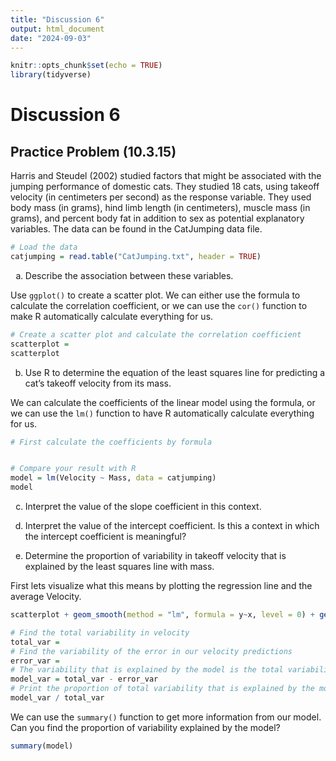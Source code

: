 ```yaml
---
title: "Discussion 6"
output: html_document
date: "2024-09-03"
---
```


```r
knitr::opts_chunk$set(echo = TRUE)
library(tidyverse)
```

# Discussion 6

## Practice Problem (10.3.15)

Harris and Steudel (2002) studied factors that might be associated with the jumping performance of domestic cats. They studied 18 cats, using takeoff velocity (in centimeters per second) as the response variable. They used body mass (in grams), hind limb length (in centimeters), muscle mass (in grams), and percent body fat in addition to sex as potential explanatory variables. The data can be found in the CatJumping data file.  

```r
# Load the data
catjumping = read.table("CatJumping.txt", header = TRUE)
```


a) Describe the association between these variables.  

Use `ggplot()` to create a scatter plot. We can either use the formula to calculate the correlation coefficient, or we can use the `cor()` function to make R automatically calculate everything for us.

```r
# Create a scatter plot and calculate the correlation coefficient
scatterplot = 
scatterplot
```

b) Use R to determine the equation of the least squares line for predicting a cat’s takeoff velocity from its mass.  

We can calculate the coefficients of the linear model using the formula, or we can use the `lm()` function to have R automatically calculate everything for us.  

```r
# First calculate the coefficients by formula


# Compare your result with R
model = lm(Velocity ~ Mass, data = catjumping)
model
```

c. Interpret the value of the slope coefficient in this context.  

d. Interpret the value of the intercept coefficient. Is this a context in which the intercept coefficient is meaningful?  

e. Determine the proportion of variability in takeoff velocity that is explained by the least squares line with mass.  

First lets visualize what this means by plotting the regression line and the average Velocity.  

```r
scatterplot + geom_smooth(method = "lm", formula = y~x, level = 0) + geom_abline(slope = 0, intercept = mean(catjumping$Velocity))
```


```r
# Find the total variability in velocity
total_var = 
# Find the variability of the error in our velocity predictions
error_var = 
# The variability that is explained by the model is the total variability minus the variability of error
model_var = total_var - error_var
# Print the proportion of total variability that is explained by the model
model_var / total_var
```

We can use the `summary()` function to get more information from our model. Can you find the proportion of variability explained by the model?

```r
summary(model)
```


